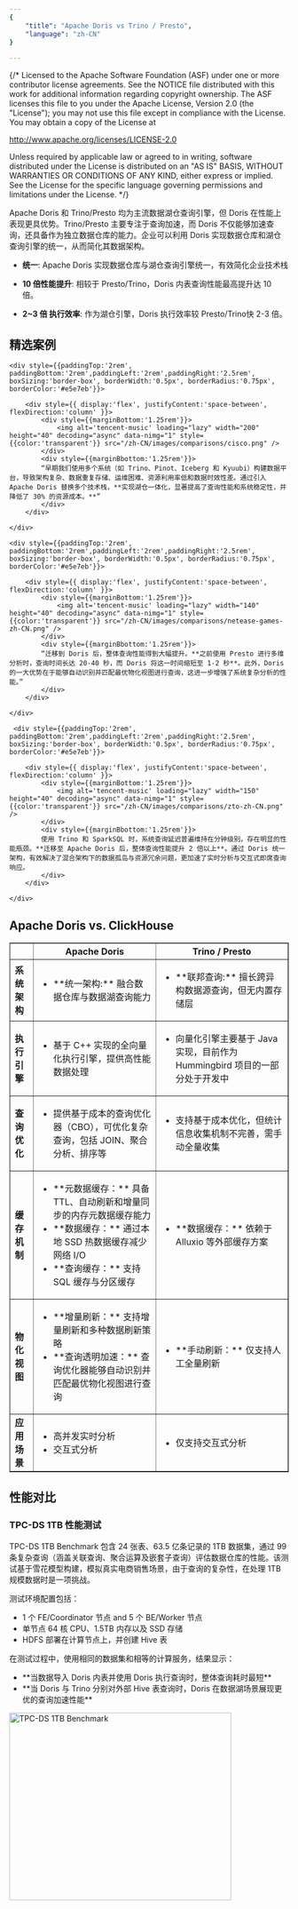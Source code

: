 ```yaml
---
{
    "title": "Apache Doris vs Trino / Presto",
    "language": "zh-CN"
}

---
```


{/* Licensed to the Apache Software Foundation (ASF) under one
or more contributor license agreements.  See the NOTICE file
distributed with this work for additional information
regarding copyright ownership.  The ASF licenses this file
to you under the Apache License, Version 2.0 (the
"License"); you may not use this file except in compliance
with the License.  You may obtain a copy of the License at

  http://www.apache.org/licenses/LICENSE-2.0

Unless required by applicable law or agreed to in writing,
software distributed under the License is distributed on an
"AS IS" BASIS, WITHOUT WARRANTIES OR CONDITIONS OF ANY
KIND, either express or implied.  See the License for the
specific language governing permissions and limitations
under the License. */}

Apache Doris 和 Trino/Presto 均为主流数据湖仓查询引擎，但 Doris 在性能上表现更具优势。Trino/Presto 主要专注于查询加速，而 Doris 不仅能够加速查询，还具备作为独立数据仓库的能力。企业可以利用 Doris 实现数据仓库和湖仓查询引擎的统一，从而简化其数据架构。

- **统一**: Apache Doris 实现数据仓库与湖仓查询引擎统一，有效简化企业技术栈

- **10 倍性能提升**: 相较于 Presto/Trino，Doris 内表查询性能最高提升达 10 倍。

- **2~3 倍 执行效率**: 作为湖仓引擎，Doris 执行效率较 Presto/Trino快 2-3 倍。


## 精选案例

<div style={{ display:'flex', justifyContent:'space-between' }}>

    <div style={{paddingTop:'2rem', paddingBottom:'2rem',paddingLeft:'2rem',paddingRight:'2.5rem', boxSizing:'border-box', borderWidth:'0.5px', borderRadius:'0.75px', borderColor:'#e5e7eb'}}>
    
        <div style={{ display:'flex', justifyContent:'space-between', flexDirection:'column' }}>
            <div style={{marginBottom:'1.25rem'}}>
                <img alt='tencent-music' loading="lazy" width="200" height="40" decoding="async" data-nimg="1" style={{color:'transparent'}} src="/zh-CN/images/comparisons/cisco.png" />
            </div>
            <div style={{marginBbottom:'1.25rem'}}>
            “早期我们使用多个系统（如 Trino、Pinot、Iceberg 和 Kyuubi）构建数据平台，导致架构复杂、数据重复存储、运维困难、资源利用率低和数据时效性差。通过引入 Apache Doris 替换多个技术栈，**实现湖仓一体化，显著提高了查询性能和系统稳定性，并降低了 30% 的资源成本。**”
            </div>
        </div>
    
    </div>

    <div style={{paddingTop:'2rem', paddingBottom:'2rem',paddingLeft:'2rem',paddingRight:'2.5rem', boxSizing:'border-box', borderWidth:'0.5px', borderRadius:'0.75px', borderColor:'#e5e7eb'}}>
    
        <div style={{ display:'flex', justifyContent:'space-between', flexDirection:'column' }}>
            <div style={{marginBottom:'1.25rem'}}>
                <img alt='tencent-music' loading="lazy" width="140" height="40" decoding="async" data-nimg="1" style={{color:'transparent'}} src="/zh-CN/images/comparisons/netease-games-zh-CN.png" />
            </div>
            <div style={{marginBbottom:'1.25rem'}}>
            “迁移到 Doris 后，整体查询性能得到大幅提升。**之前使用 Presto 进行多维分析时，查询时间长达 20-40 秒，而 Doris 将这一时间缩短至 1-2 秒**。此外，Doris 的一大优势在于能够自动识别并匹配最优物化视图进行查询，这进一步增强了系统复杂分析的性能。”
            </div>
        </div>
    
    </div>

     <div style={{paddingTop:'2rem', paddingBottom:'2rem',paddingLeft:'2rem',paddingRight:'2.5rem', boxSizing:'border-box', borderWidth:'0.5px', borderRadius:'0.75px', borderColor:'#e5e7eb'}}>
    
        <div style={{ display:'flex', justifyContent:'space-between', flexDirection:'column' }}>
            <div style={{marginBottom:'1.25rem'}}>
                <img alt='tencent-music' loading="lazy" width="150" height="40" decoding="async" data-nimg="1" style={{color:'transparent'}} src="/zh-CN/images/comparisons/zto-zh-CN.png" />
            </div>
            <div style={{marginBbottom:'1.25rem'}}>
            使用 Trino 和 SparkSQL 时，系统查询延迟普遍维持在分钟级别，存在明显的性能瓶颈。**迁移至 Apache Doris 后，整体查询性能提升 2 倍以上**。通过 Doris 统一架构，有效解决了混合架构下的数据孤岛与资源冗余问题，更加速了实时分析与交互式即席查询响应。
            </div>            
        </div>
    
    </div>

</div> 


## Apache Doris vs. ClickHouse


<table border="1">
    <thead>
        <tr>
            <th></th>
            <th>Apache Doris</th>
            <th>Trino / Presto</th>
        </tr>
    </thead>
    <tbody>
    <tr>
        <td><strong>系统架构</strong></td>
        <td>
        <ul>
            <li style={{fontSize:'14px'}}>**统一架构:** 融合数据仓库与数据湖查询能力</li>
        </ul>
        </td>
        <td>
        <ul>
            <li style={{fontSize:'14px'}}>**联邦查询:** 擅长跨异构数据源查询，但无内置存储层</li>
        </ul>
        </td>
    </tr>
      <tr>
        <td><strong>执行引擎</strong></td>
        <td>
         <ul>
            <li style={{fontSize:'14px'}}>基于 C++ 实现的全向量化执行引擎，提供高性能数据处理</li>
        </ul>
        </td>
        <td>
        <ul>
            <li style={{fontSize:'14px'}}>向量化引擎主要基于 Java 实现，目前作为 Hummingbird 项目的一部分处于开发中</li>
        </ul>
        </td>
    </tr>
    <tr>
        <td><strong>查询优化</strong></td>
        <td>
        <ul>
            <li style={{fontSize:'14px'}}>提供基于成本的查询优化器（CBO），可优化复杂查询，包括 JOIN、聚合分析、排序等</li>
        </ul>
        </td>
        <td>
        <ul>
            <li style={{fontSize:'14px'}}>支持基于成本优化，但统计信息收集机制不完善，需手动全量收集</li>
        </ul>
        </td>
    </tr>
    <tr>
        <td><strong>缓存机制</strong></td>
        <td>
         <ul>
            <li style={{fontSize:'14px'}}>**元数据缓存：** 具备 TTL、自动刷新和增量同步的内存元数据缓存能力</li>
            <li style={{fontSize:'14px'}}>**数据缓存：** 通过本地 SSD 热数据缓存减少网络 I/O</li>
            <li style={{fontSize:'14px'}}>**查询缓存：** 支持 SQL 缓存与分区缓存</li>
        </ul>
        </td>
        <td>
        <ul>
            <li style={{fontSize:'14px'}}>**数据缓存：** 依赖于 Alluxio 等外部缓存方案</li>
        </ul>
        </td>
    </tr>
    <tr>
        <td><strong>物化视图</strong></td>
        <td>
        <ul>
            <li style={{fontSize:'14px'}}>**增量刷新：** 支持增量刷新和多种数据刷新策略</li>
            <li style={{fontSize:'14px'}}>**查询透明加速：** 查询优化器能够自动识别并匹配最优物化视图进行查询</li>
        </ul>
        </td>
        <td>
          <ul>
            <li style={{fontSize:'14px'}}>**手动刷新：** 仅支持人工全量刷新</li>
        </ul>
        </td>
    </tr>
    <tr>
        <td><strong>应用场景</strong></td>
        <td>
        <ul>
            <li style={{fontSize:'14px'}}>高并发实时分析</li>
            <li style={{fontSize:'14px'}}>交互式分析</li>
        </ul>
        </td>
        <td>
          <ul>
            <li style={{fontSize:'14px'}}>仅支持交互式分析</li>
        </ul>
        </td>
    </tr>
    </tbody>
</table>

## 性能对比

### TPC-DS 1TB 性能测试


<div style={{ display:'flex', justifyContent:'space-between', flexDirection:'column', paddingTop:'0.5rem',paddingBottom:'0.5rem'}}>
    <div style={{marginRight:'2rem'}}>
        <p>TPC-DS 1TB Benchmark 包含 24 张表、63.5 亿条记录的 1TB 数据集，通过 99 条复杂查询（涵盖关联查询、聚合运算及嵌套子查询）评估数据仓库的性能。该测试基于雪花模型构建，模拟真实电商销售场景，由于查询的复杂性，在处理 1TB 规模数据时是一项挑战。</p>
        <p>测试环境配置​包括：</p>
        <ul>
            <li>1 个 FE/Coordinator 节点 and 5 个 BE/Worker 节点</li>
            <li>单节点 64 核 CPU、1.5TB 内存以及 SSD 存储</li>
            <li>HDFS 部署在计算节点上，并创建 Hive 表</li>
        </ul>
        <p>在测试过程中，使用相同的数据集和相等的计算服务，结果显示：</p>
        <ul>
            <li>**当数据导入 Doris 内表并使用 Doris 执行查询时，整体查询耗时最短**</li>
            <li>**当 Doris 与 Trino 分别对外部 Hive 表查询时，Doris 在数据湖场景展现更优的查询加速性能**</li>
        </ul>
    </div>
    <div>
        <img alt="TPC-DS 1TB  Benchmark" loading="lazy" width="400" height="338" decoding="async" data-nimg="1" src="/zh-CN/images/comparisons/tpc-ds-1tb-trino.png" style={{color: 'transparent', marginTop:0}} />
    </div>
</div>

